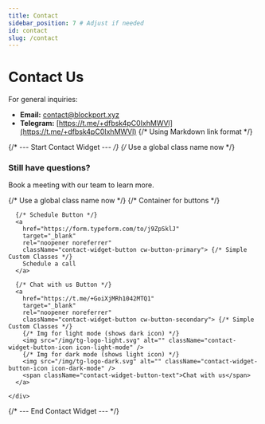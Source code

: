 ```yaml
---
title: Contact
sidebar_position: 7 # Adjust if needed
id: contact
slug: /contact
---
```


# Contact Us

For general inquiries:

* **Email:** contact@blockport.xyz
* **Telegram:** [https://t.me/+dfbsk4pC0IxhMWVl](https://t.me/+dfbsk4pC0IxhMWVl) {/* Using Markdown link format */}

{/* --- Start Contact Widget --- */}
{/* Use a global class name now */}
<div className="contact-widget">
  <h3>Still have questions?</h3>
  <p>
    Book a meeting with our team to learn more.
  </p>
  {/* Use a global class name now */}
{/* Container for buttons */}
    <div className="contact-widget-buttons">

      {/* Schedule Button */}
      <a
        href="https://form.typeform.com/to/j9ZpSklJ"
        target="_blank"
        rel="noopener noreferrer"
        className="contact-widget-button cw-button-primary"> {/* Simple Custom Classes */}
        Schedule a call
      </a>

      {/* Chat with us Button */}
      <a
        href="https://t.me/+GoiXjMRh1042MTQ1"
        target="_blank"
        rel="noopener noreferrer"
        className="contact-widget-button cw-button-secondary"> {/* Simple Custom Classes */}
        {/* Img for light mode (shows dark icon) */}
        <img src="/img/tg-logo-light.svg" alt="" className="contact-widget-button-icon icon-light-mode" />
        {/* Img for dark mode (shows light icon) */}
        <img src="/img/tg-logo-dark.svg" alt="" className="contact-widget-button-icon icon-dark-mode" />
        <span className="contact-widget-button-text">Chat with us</span>
      </a>

    </div>
</div>
{/* --- End Contact Widget --- */}